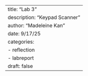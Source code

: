 ---
title: "Lab 3"
description: "Keypad Scanner"
author: "Madeleine Kan"
date: 9/17/25
categories:
    - reflection
    - labreport
draft: false
---
